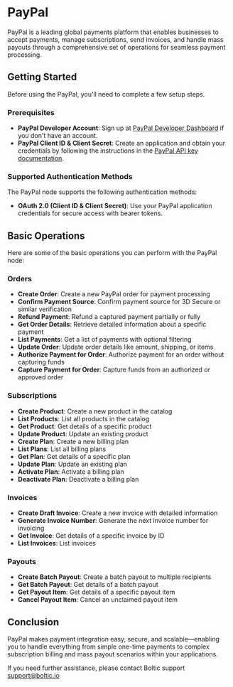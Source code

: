 # PayPal

PayPal is a leading global payments platform that enables businesses to accept payments, manage subscriptions, send invoices, and handle mass payouts through a comprehensive set of operations for seamless payment processing.

## Getting Started

Before using the PayPal, you'll need to complete a few setup steps.

### Prerequisites

- **PayPal Developer Account**: Sign up at <a href="https://developer.paypal.com/dashboard/applications/" target="_blank">PayPal Developer Dashboard</a> if you don't have an account.
- **PayPal Client ID & Client Secret**: Create an application and obtain your credentials by following the instructions in the <a href="https://developer.paypal.com/docs/api/overview/#get-credentials" target="_blank">PayPal API key documentation</a>.

### Supported Authentication Methods

The PayPal node supports the following authentication methods:

- **OAuth 2.0 (Client ID & Client Secret)**: Use your PayPal application credentials for secure access with bearer tokens.

## Basic Operations

Here are some of the basic operations you can perform with the PayPal node:

### Orders
- **Create Order**: Create a new PayPal order for payment processing
- **Confirm Payment Source**: Confirm payment source for 3D Secure or similar verification
- **Refund Payment**: Refund a captured payment partially or fully
- **Get Order Details**: Retrieve detailed information about a specific payment
- **List Payments**: Get a list of payments with optional filtering
- **Update Order**: Update order details like amount, shipping, or items
- **Authorize Payment for Order**: Authorize payment for an order without capturing funds
- **Capture Payment for Order**: Capture funds from an authorized or approved order

### Subscriptions
- **Create Product**: Create a new product in the catalog
- **List Products**: List all products in the catalog
- **Get Product**: Get details of a specific product
- **Update Product**: Update an existing product
- **Create Plan**: Create a new billing plan
- **List Plans**: List all billing plans
- **Get Plan**: Get details of a specific plan
- **Update Plan**: Update an existing plan
- **Activate Plan**: Activate a billing plan
- **Deactivate Plan**: Deactivate a billing plan

### Invoices
- **Create Draft Invoice**: Create a new invoice with detailed information
- **Generate Invoice Number**: Generate the next invoice number for invoicing
- **Get Invoice**: Get details of a specific invoice by ID
- **List Invoices**: List invoices

### Payouts
- **Create Batch Payout**: Create a batch payout to multiple recipients
- **Get Batch Payout**: Get details of a batch payout
- **Get Payout Item**: Get details of a specific payout item
- **Cancel Payout Item**: Cancel an unclaimed payout item

## Conclusion

PayPal makes payment integration easy, secure, and scalable—enabling you to handle everything from simple one-time payments to complex subscription billing and mass payout scenarios within your applications.

If you need further assistance, please contact Boltic support <a href="mailto:support@boltic.io">support@boltic.io</a>